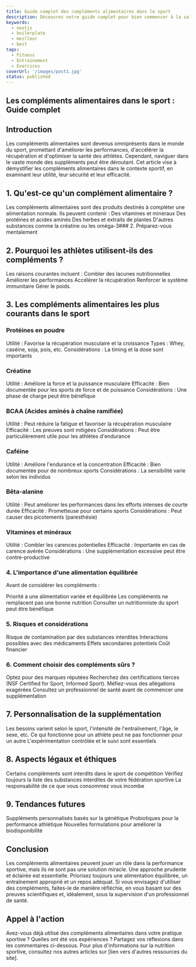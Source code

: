 ```yaml
---
title: Guide complet des compléments alimentaires dans le sport 
description: Découvrez notre guide complet pour bien commencer à la salle de sport. Conseils pratiques, erreurs à éviter et astuces pour rester motivé, tout ce qu'il faut savoir pour transformer votre première expérience en réussite !
keywords:
  - nextjs
  - boilerplate
  - meilleur
  - best
tags:
  - Fitness
  - Entrainement
  - Exercices
coverUrl: '/images/post1.jpg'
status: published
---
```

## Les compléments alimentaires dans le sport : Guide complet

## Introduction

Les compléments alimentaires sont devenus omniprésents dans le monde du sport, promettant d'améliorer les performances, d'accélérer la récupération et d'optimiser la santé des athlètes. Cependant, naviguer dans le vaste monde des suppléments peut être déroutant. Cet article vise à démystifier les compléments alimentaires dans le contexte sportif, en examinant leur utilité, leur sécurité et leur efficacité.

## 1. Qu'est-ce qu'un complément alimentaire ?

Les compléments alimentaires sont des produits destinés à compléter une alimentation normale. Ils peuvent contenir :
Des vitamines et minéraux Des protéines et acides aminés Des herbes et extraits de plantes D'autres substances comme la créatine ou les oméga-3### 2. Préparez-vous mentalement

## 2. Pourquoi les athlètes utilisent-ils des compléments ?

Les raisons courantes incluent :
Combler des lacunes nutritionnelles Améliorer les performances Accélérer la récupération Renforcer le système immunitaire Gérer le poids.

## 3. Les compléments alimentaires les plus courants dans le sport

### Protéines en poudre

Utilité : Favorise la récupération musculaire et la croissance Types : Whey, caséine, soja, pois, etc. Considérations : La timing et la dose sont importants

### Créatine

Utilité : Améliore la force et la puissance musculaire Efficacité : Bien documentée pour les sports de force et de puissance Considérations : Une phase de charge peut être bénéfique

### BCAA (Acides aminés à chaîne ramifiée)

Utilité : Peut réduire la fatigue et favoriser la récupération musculaire Efficacité : Les preuves sont mitigées Considérations : Peut être particulièrement utile pour les athlètes d'endurance

### Caféine

Utilité : Améliore l'endurance et la concentration Efficacité : Bien documentée pour de nombreux sports Considérations : La sensibilité varie selon les individus

### Bêta-alanine

Utilité : Peut améliorer les performances dans les efforts intenses de courte durée Efficacité : Prometteuse pour certains sports Considérations : Peut causer des picotements (paresthésie)

### Vitamines et minéraux

Utilité : Combler les carences potentielles Efficacité : Importante en cas de carence avérée Considérations : Une supplémentation excessive peut être contre-productive

### 4. L'importance d'une alimentation équilibrée

Avant de considérer les compléments :

Priorité à une alimentation variée et équilibrée Les compléments ne remplacent pas une bonne nutrition Consulter un nutritionniste du sport peut être bénéfique

### 5. Risques et considérations

Risque de contamination par des substances interdites Interactions possibles avec des médicaments Effets secondaires potentiels Coût financier

### 6. Comment choisir des compléments sûrs ?

Optez pour des marques réputées Recherchez des certifications tierces (NSF Certified for Sport, Informed Sport). Méfiez-vous des allégations exagérées Consultez un professionnel de santé avant de commencer une supplémentation

## 7. Personnalisation de la supplémentation

Les besoins varient selon le sport, l'intensité de l'entraînement, l'âge, le sexe, etc. Ce qui fonctionne pour un athlète peut ne pas fonctionner pour un autre L'expérimentation contrôlée et le suivi sont essentiels

## 8. Aspects légaux et éthiques

Certains compléments sont interdits dans le sport de compétition Vérifiez toujours la liste des substances interdites de votre fédération sportive La responsabilité de ce que vous consommez vous incombe

## 9. Tendances futures

Suppléments personnalisés basés sur la génétique Probiotiques pour la performance athlétique Nouvelles formulations pour améliorer la biodisponibilité

## Conclusion

Les compléments alimentaires peuvent jouer un rôle dans la performance sportive, mais ils ne sont pas une solution miracle. Une approche prudente et éclairée est essentielle. Priorisez toujours une alimentation équilibrée, un entraînement approprié et un repos adéquat. Si vous envisagez d'utiliser des compléments, faites-le de manière réfléchie, en vous basant sur des preuves scientifiques et, idéalement, sous la supervision d'un professionnel de santé.

## Appel à l'action

Avez-vous déjà utilisé des compléments alimentaires dans votre pratique sportive ? Quelles ont été vos expériences ? Partagez vos réflexions dans les commentaires ci-dessous. Pour plus d'informations sur la nutrition sportive, consultez nos autres articles sur [lien vers d'autres ressources du site].

<style jsx>{`
  h1,
  h2,
  p {
    color: white !important;
  }
`}
</style>
